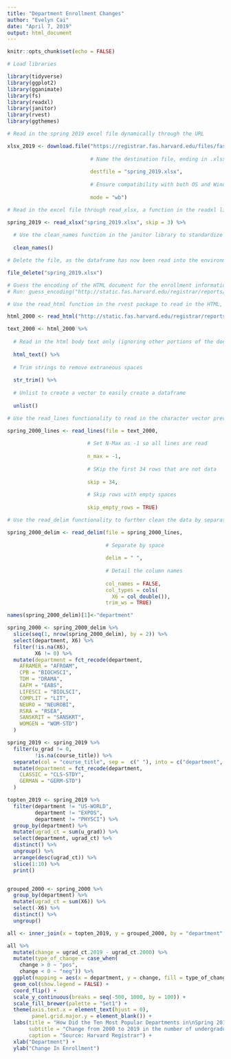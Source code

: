 ```yaml
---
title: "Department Enrollment Changes"
author: "Evelyn Cai"
date: "April 7, 2019"
output: html_document
---
```


```r
knitr::opts_chunk$set(echo = FALSE)

# Load libraries

library(tidyverse)
library(ggplot2)
library(gganimate)
library(fs)
library(readxl)
library(janitor)
library(rvest)
library(ggthemes)
```

```r

# Read in the spring 2019 excel file dynamically through the URL

xlsx_2019 <- download.file("https://registrar.fas.harvard.edu/files/fas-registrar/files/class_enrollment_summary_by_term_3.22.19.xlsx",
                           
                           # Name the destination file, ending in .xlsx for easy reading through readxl
                           
                           destfile = "spring_2019.xlsx",
                           
                           # Ensure compatibility with both OS and Windows systems
                           
                           mode = "wb")

# Read in the excel file through read_xlsx, a function in the readxl library. Skip the first 3 lines of NA values

spring_2019 <- read_xlsx("spring_2019.xlsx", skip = 3) %>%
  
  # Use the clean_names function in the janitor library to standardize column names
  
  clean_names()

# Delete the file, as the dataframe has now been read into the environment

file_delete("spring_2019.xlsx")

# Guess the encoding of the HTML document for the enrollment information from the spring of 2000, since it is deprecated HTML, using the guess_encoding() function from the rvest package.
# Run: guess_encoding("http://static.fas.harvard.edu/registrar/reports/statistics/Spring_2000/CourseEnrollmentStatistics.html")

# Use the read_html function in the rvest package to read in the HTML, taking the encoding previously obtained from guess_encoding

html_2000 <- read_html("http://static.fas.harvard.edu/registrar/reports/statistics/Spring_2000/CourseEnrollmentStatistics.html", encoding = "ISO-8859-2")

text_2000 <- html_2000 %>%
  
  # Read in the html body text only (ignoring other portions of the document, such as XML)
  
  html_text() %>%
  
  # Trim strings to remove extraneous spaces
  
  str_trim() %>%
  
  # Unlist to create a vector to easily create a dataframe
  
  unlist()

# Use the read_lines functionality to read in the character vector previously obtained

spring_2000_lines <- read_lines(file = text_2000,
                                
                          # Set N-Max as -1 so all lines are read
                          
                          n_max = -1,
                          
                          # SKip the first 34 rows that are not data
                          
                          skip = 34,
                          
                          # Skip rows with empty spaces
                          
                          skip_empty_rows = TRUE)

# Use the read_delim functionality to further clean the data by separating values by spaces

spring_2000_delim <- read_delim(file = spring_2000_lines,
                                
                                # Separate by space
                                
                                delim = " ",
                                
                                # Detail the column names
                                
                                col_names = FALSE,
                                col_types = cols(
                                  X6 = col_double()),
                                trim_ws = TRUE)

names(spring_2000_delim)[1]<-"department"

spring_2000 <- spring_2000_delim %>%
  slice(seq(1, nrow(spring_2000_delim), by = 2)) %>%
  select(department, X6) %>%
  filter(!is.na(X6),
         X6 != 0) %>%
  mutate(department = fct_recode(department,
    AFRAMER = "AFROAM",
    CPB = "BIOCHSCI",
    TDM = "DRAMA",
    EAFM = "EABS",
    LIFESCI = "BIOLSCI",
    COMPLIT = "LIT",
    NEURO = "NEUROBI",
    RSRA = "RSEA",
    SANSKRIT = "SANSKRT",
    WOMGEN = "WOM-STD")
  )

spring_2019 <- spring_2019 %>%
  filter(u_grad != 0,
         !is.na(course_title)) %>%
  separate(col = "course_title", sep =  c(" "), into = c("department", "number")) %>%
  mutate(department = fct_recode(department,
    CLASSIC = "CLS-STDY",
    GERMAN = "GERM-STD")
  )
```

```r

topten_2019 <- spring_2019 %>%
  filter(department != "US-WORLD",
         department != "EXPOS",
         department != "PHYSCI") %>%
  group_by(department) %>%
  mutate(ugrad_ct = sum(u_grad)) %>%
  select(department, ugrad_ct) %>%
  distinct() %>%
  ungroup() %>%
  arrange(desc(ugrad_ct)) %>%
  slice(1:10) %>%
  print()


grouped_2000 <- spring_2000 %>%
  group_by(department) %>%
  mutate(ugrad_ct = sum(X6)) %>%
  select(-X6) %>%
  distinct() %>%
  ungroup()

all <- inner_join(x = topten_2019, y = grouped_2000, by = "department", suffix = c(".2019", ".2000"))

all %>%
  mutate(change = ugrad_ct.2019 - ugrad_ct.2000) %>%
  mutate(type_of_change = case_when(
    change > 0 ~ "pos",
    change < 0 ~ "neg")) %>%
  ggplot(mapping = aes(x = department, y = change, fill = type_of_change)) +
  geom_col(show.legend = FALSE) +
  coord_flip() +
  scale_y_continuous(breaks = seq(-500, 1000, by = 100)) +
  scale_fill_brewer(palette = "Set1") +
  theme(axis.text.x = element_text(hjust = 0),
        panel.grid.major.y = element_blank()) +
  labs(title = "How Did the Ten Most Popular Departments in\nSpring 2019 Fare in Spring 2000?",
       subtitle = "Change from 2000 to 2019 in the number of undergraduates enrolled in the top ten most\nenrolled departments in 2019 portrays the sharp decline in popularity of English, while\nCS, Econ, and Stat soar",
       caption = "Source: Harvard Registrar") +
  xlab("Department") +
  ylab("Change In Enrollment")
  
```

